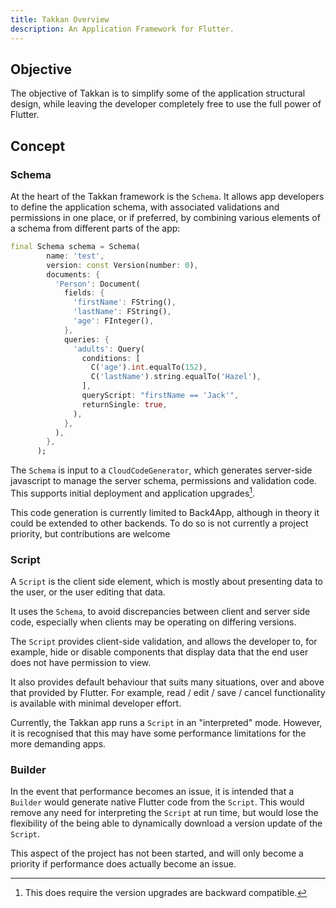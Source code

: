 ```yaml
---
title: Takkan Overview
description: An Application Framework for Flutter.
---
```


## Objective

The objective of Takkan is to simplify some of the application structural design, while leaving the developer completely free to use the full power of Flutter.


## Concept

### Schema

At the heart of the Takkan framework is the `Schema`.  It allows app developers to define the application schema, with associated validations and permissions in one place, or if preferred, by combining various elements of a schema from different parts of the app:

```dart
final Schema schema = Schema(
        name: 'test',
        version: const Version(number: 0),
        documents: {
          'Person': Document(
            fields: {
              'firstName': FString(),
              'lastName': FString(),
              'age': FInteger(),
            },
            queries: {
              'adults': Query(
                conditions: [
                  C('age').int.equalTo(152),
                  C('lastName').string.equalTo('Hazel'),
                ],
                queryScript: "firstName == 'Jack'",
                returnSingle: true,
              ),
            },
          ),
        },
      );
```

The `Schema` is input to a `CloudCodeGenerator`, which generates server-side javascript to manage the server schema, permissions and validation code.  This supports initial deployment and application upgrades[^1].

<Info>This code generation is currently limited to Back4App, although in theory it could be extended to other backends.  To do so is not currently a project priority, but contributions are welcome</Info>

### Script

A `Script` is the client side element, which is mostly about presenting data to the user, or the user editing that data.

It uses the `Schema`, to avoid discrepancies between client and server side code, especially when clients may be operating on differing versions.

The `Script` provides client-side validation, and allows the developer to, for example, hide or disable components that display data that the end user does not have permission to view.

It also provides default behaviour that suits many situations, over and above that provided by Flutter.  For example, read / edit / save / cancel functionality is available with minimal developer effort.

Currently, the Takkan app runs a `Script` in an "interpreted" mode.  However, it is recognised that this may have some performance limitations for the more demanding apps.

### Builder

In the event that performance becomes an issue, it is intended that a `Builder` would generate native Flutter code from the `Script`.  This would remove any need for interpreting the `Script` at run time, but would lose the flexibility of the being able to dynamically download a version update of the `Script`.

This aspect of the project has not been started, and will only become a priority if performance does actually become an issue.


[^1]: This does require the version upgrades are backward compatible.

